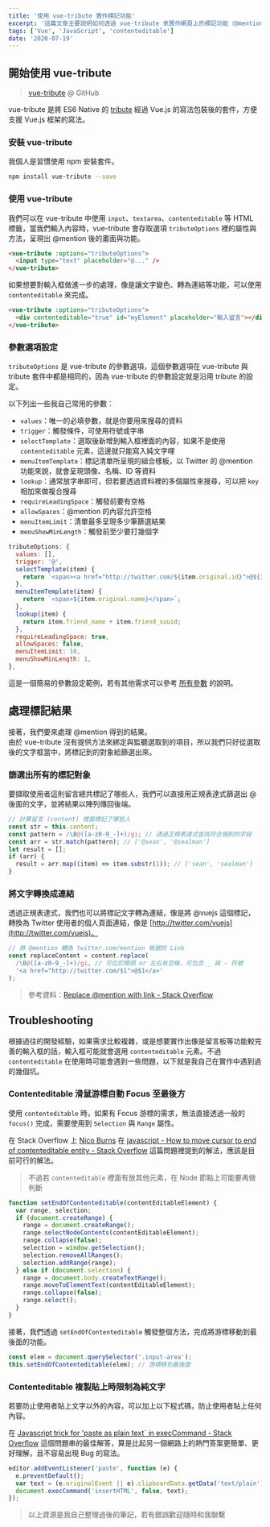 ```yaml
---
title: '使用 vue-tribute 實作標記功能'
excerpt: '這篇文章主要說明如何透過 vue-tribute 來實作網頁上的標記功能（@mention），先備知識必須要已經基本會使用 Vue。'
tags: ['Vue', 'JavaScript', 'contenteditable']
date: '2020-07-19'
---
```


## 開始使用 vue-tribute

> [vue-tribute](https://github.com/syropian/vue-tribute) @ GitHub

vue-tribute 是將 ES6 Native 的 [tribute](https://github.com/zurb/tribute) 經過 Vue.js 的寫法包裝後的套件，方便支援 Vue.js 框架的寫法。

### 安裝 vue-tribute

我個人是習慣使用 npm 安裝套件。

```bash
npm install vue-tribute --save
```

### 使用 vue-tribute

我們可以在 vue-tribute 中使用 `input`、`textarea`、`contenteditable` 等 HTML 標籤，當我們輸入內容時，vue-tribute 會存取選項 `tributeOptions` 裡的屬性與方法，呈現出 @mention 後的畫面與功能。

```html
<vue-tribute :options="tributeOptions">
  <input type="text" placeholder="@..." />
</vue-tribute>
```

如果想要對輸入框做進一步的處理，像是讓文字變色、轉為連結等功能，可以使用 `contenteditable` 來完成。

```html
<vue-tribute :options="tributeOptions">
  <div contenteditable="true" id="myElement" placeholder="輸入留言"></div>
</vue-tribute>
```

### 參數選項設定

`tributeOptions` 是 vue-tribute 的參數選項，這個參數選項在 vue-tribute 與 tribute 套件中都是相同的，因為 vue-tribute 的參數設定就是沿用 tribute 的設定。

以下列出一些我自己常用的參數：

- `values`：唯一的必填參數，就是你要用來搜尋的資料
- `trigger`：觸發條件，可使用符號或字串
- `selectTemplate`：選取後新增到輸入框裡面的內容，如果不是使用 `contenteditable` 元素，這邊就只能寫入純文字哩
- `menuItemTemplate`：標記清單所呈現的組合樣板，以 Twitter 的 @mention 功能來說，就會呈現頭像、名稱、ID 等資料
- `lookup`：通常放字串即可，但若要透過資料裡的多個屬性來搜尋，可以把 `key` 相加來做複合搜尋
- `requireLeadingSpace`：觸發前要有空格
- `allowSpaces`：@mention 的內容允許空格
- `menuItemLimit`：清單最多呈現多少筆篩選結果
- `menuShowMinLength`：觸發前至少要打幾個字

```javascript
tributeOptions: {
  values: [],
  trigger: '@',
  selectTemplate(item) {
    return `<span><a href="http://twitter.com/${item.original.id}">@${item.original.name}</a></span>`;
  },
  menuItemTemplate(item) {
    return `<span>${item.original.name}</span>`;
  },
  lookup(item) {
    return item.friend_name + item.friend_suuid;
  },
  requireLeadingSpace: true,
  allowSpaces: false,
  menuItemLimit: 10,
  menuShowMinLength: 1,
},
```

這是一個簡易的參數設定範例，若有其他需求可以參考 [所有參數](https://github.com/zurb/tribute#a-collection) 的說明。

## 處理標記結果

接著，我們要來處理 @mention 得到的結果。  
由於 vue-tribute 沒有提供方法來綁定與監聽選取到的項目，所以我們只好從選取後的文字框當中，將標記到的對象給篩選出來。

### 篩選出所有的標記對象

要擷取使用者這則留言總共標記了哪些人，我們可以直接用正規表達式篩選出 @ 後面的文字，並將結果以陣列傳回後端。

```javascript
// 計算留言 (content) 裡面標記了哪些人
const str = this.content;
const pattern = /\B@([a-z0-9_-]+)/gi; // 透過正規表達式查找符合規則的字段
const arr = str.match(pattern); // ['@sean', '@sealman']
let result = [];
if (arr) {
  result = arr.map((item) => item.substr(1)); // ['sean', 'sealman']
}
```

### 將文字轉換成連結

透過正規表達式，我們也可以將標記文字轉為連結，像是將 @vuejs 這個標記，轉換為 Twitter 使用者的個人頁面連結，像是 [http://twitter.com/vuejs](http://twitter.com/vuejs)。

```javascript
// 將 @mention 轉為 twitter.com/mention 帳號的 Link
const replaceContent = content.replace(
  /\B@([a-z0-9_-]+)/gi, // 可位於開頭 or 左右有空格，可包含 _ 與 - 符號
  '<a href="http://twitter.com/$1">@$1</a>'
);
```

> 參考資料：[Replace @mention with link - Stack Overflow](https://stackoverflow.com/questions/16879588/replace-mention-with-link)

## Troubleshooting

根據過往的開發經驗，如果需求比較複雜，或是想要實作出像是留言板等功能較完善的輸入框的話，輸入框可能就會選用 `contenteditable` 元素。不過 `contenteditable` 在使用時可能會遇到一些問題，以下就是我自己在實作中遇到過的幾個坑。

### Contenteditable 滑鼠游標自動 Focus 至最後方

使用 `contenteditable` 時，如果有 Focus 游標的需求，無法直接透過一般的 `focus()` 完成，需要使用到 `Selection` 與 `Range` 屬性。

在 Stack Overflow 上 [Nico Burns](https://stackoverflow.com/users/140293/nico-burns) 在 [javascript - How to move cursor to end of contenteditable entity - Stack Overflow](https://stackoverflow.com/a/3866442/13594832) 這篇問題裡提到的解法，應該是目前可行的解法。

> 不過若 `contenteditable` 裡面有放其他元素，在 Node 節點上可能要再做判斷

```javascript
function setEndOfContenteditable(contentEditableElement) {
  var range, selection;
  if (document.createRange) {
    range = document.createRange();
    range.selectNodeContents(contentEditableElement);
    range.collapse(false);
    selection = window.getSelection();
    selection.removeAllRanges();
    selection.addRange(range);
  } else if (document.selection) {
    range = document.body.createTextRange();
    range.moveToElementText(contentEditableElement);
    range.collapse(false);
    range.select();
  }
}
```

接著，我們透過 `setEndOfContenteditable` 觸發整個方法，完成將游標移動到最後面的功能。

```javascript
const elem = document.querySelector('.input-area');
this.setEndOfContenteditable(elem); // 游標移到最後面
```

### Contenteditable 複製貼上時限制為純文字

若要防止使用者貼上文字以外的內容，可以加上以下程式碼，防止使用者貼上任何內容。

在 [Javascript trick for \'paste as plain text\` in execCommand - Stack Overflow](https://stackoverflow.com/a/12028136/13594832) 這個問題串的最佳解答，算是比起另一個網路上的熱門答案更簡單、更好理解，且不容易出現 Bug 的寫法。

```javascript
editor.addEventListener('paste', function (e) {
  e.preventDefault();
  var text = (e.originalEvent || e).clipboardData.getData('text/plain');
  document.execCommand('insertHTML', false, text);
});
```

> 以上資源是我自己整理過後的筆記，若有錯誤歡迎隨時和我聯繫
